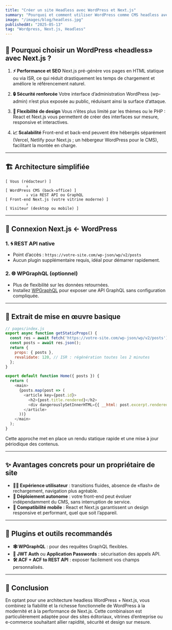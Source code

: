 ```yaml
---
title: "Créer un site Headless avec WordPress et Next.js"
summary: "Pourquoi et comment utiliser WordPress comme CMS headless avec Next.js pour un site rapide, sécurisé et moderne."
image: "/images/blog/headless.jpg"
publishedAt: "2025-05-13"
tag: "Wordpress, Next.js, Headless"
---
```


## 🎯 Pourquoi choisir un WordPress «headless» avec Next.js ?

1. **⚡ Performance et SEO**
   Next.js pré-génère vos pages en HTML statique ou via ISR, ce qui réduit drastiquement les temps de chargement et améliore le référencement naturel.

2. **🔒 Sécurité renforcée**
   Votre interface d’administration WordPress (wp-admin) n’est plus exposée au public, réduisant ainsi la surface d’attaque.

3. **🎨 Flexibilité de design**
   Vous n’êtes plus limité par les thèmes ou le PHP : React et Next.js vous permettent de créer des interfaces sur mesure, responsive et interactives.

4. **📈 Scalabilité**
   Front-end et back-end peuvent être hébergés séparément (Vercel, Netlify pour Next.js ; un hébergeur WordPress pour le CMS), facilitant la montée en charge.

---

## 🏗️ Architecture simplifiée

```plaintext
[ Vous (rédacteur) ]
         ↓
[ WordPress CMS (back-office) ]
         ↓ via REST API ou GraphQL
[ Front-end Next.js (votre vitrine moderne) ]
         ↓
[ Visiteur (desktop ou mobile) ]
```

---

## 🔗 Connexion Next.js ← WordPress

### 1. 🌀 REST API native

* Point d’accès : `https://votre-site.com/wp-json/wp/v2/posts`
* Aucun plugin supplémentaire requis, idéal pour démarrer rapidement.

### 2. 🌐 WPGraphQL (optionnel)

* Plus de flexibilité sur les données retournées.
* Installez [WPGraphQL](https://www.wpgraphql.com/) pour exposer une API GraphQL sans configuration compliquée.

---

## 🧩 Extrait de mise en œuvre basique

```js
// pages/index.js
export async function getStaticProps() {
  const res = await fetch('https://votre-site.com/wp-json/wp/v2/posts');
  const posts = await res.json();
  return {
    props: { posts },
    revalidate: 120, // ISR : régénération toutes les 2 minutes
  };
}

export default function Home({ posts }) {
  return (
    <main>
      {posts.map(post => (
        <article key={post.id}>
          <h2>{post.title.rendered}</h2>
          <div dangerouslySetInnerHTML={{ __html: post.excerpt.rendered }} />
        </article>
      ))}
    </main>
  );
}
```

Cette approche met en place un rendu statique rapide et une mise à jour périodique des contenus.

---

## ✨ Avantages concrets pour un propriétaire de site

* **👨‍💻 Expérience utilisateur** : transitions fluides, absence de «flash» de rechargement, navigation plus agréable.
* **🔄 Déploiement autonome** : votre front-end peut évoluer indépendamment du CMS, sans interruption de service.
* **📱 Compatibilité mobile** : React et Next.js garantissent un design responsive et performant, quel que soit l’appareil.

---

## 🧰 Plugins et outils recommandés

* **🕸️ WPGraphQL** : pour des requêtes GraphQL flexibles.
* **🔐 JWT Auth** ou **Application Passwords** : sécurisation des appels API.
* **🛠️ ACF + ACF to REST API** : exposer facilement vos champs personnalisés.

---

## 🏁 Conclusion

En optant pour une architecture headless WordPress + Next.js, vous combinez la fiabilité et la richesse fonctionnelle de WordPress à la modernité et à la performance de Next.js. Cette combinaison est particulièrement adaptée pour des sites éditoriaux, vitrines d’entreprise ou e-commerce souhaitant allier rapidité, sécurité et design sur mesure.
